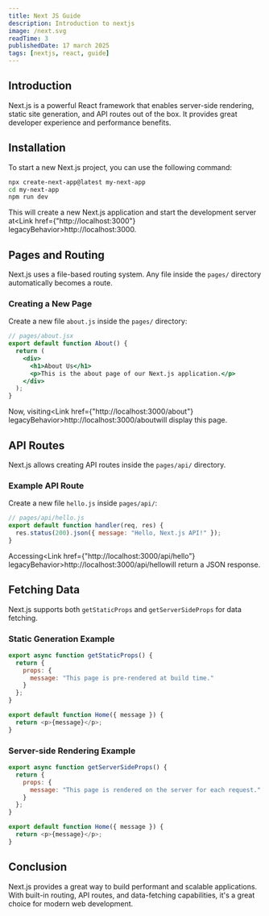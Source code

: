 ```yaml
---
title: Next JS Guide
description: Introduction to nextjs
image: /next.svg
readTime: 3
publishedDate: 17 march 2025
tags: [nextjs, react, guide]
---
```


## Introduction
Next.js is a powerful React framework that enables server-side rendering, static site generation, and API routes out of the box. It provides great developer experience and performance benefits.

## Installation
To start a new Next.js project, you can use the following command:

```sh
npx create-next-app@latest my-next-app
cd my-next-app
npm run dev
```

This will create a new Next.js application and start the development server at<Link href={"http://localhost:3000"} legacyBehavior>http://localhost:3000</Link>.

## Pages and Routing
Next.js uses a file-based routing system. Any file inside the `pages/` directory automatically becomes a route.

### Creating a New Page
Create a new file `about.js` inside the `pages/` directory:

```jsx
// pages/about.jsx
export default function About() {
  return (
    <div>
      <h1>About Us</h1>
      <p>This is the about page of our Next.js application.</p>
    </div>
  );
}
```

Now, visiting<Link href={"http://localhost:3000/about"} legacyBehavior>http://localhost:3000/about</Link>will display this page.

## API Routes
Next.js allows creating API routes inside the `pages/api/` directory.

### Example API Route
Create a new file `hello.js` inside `pages/api/`:

```javascript
// pages/api/hello.js
export default function handler(req, res) {
  res.status(200).json({ message: "Hello, Next.js API!" });
}
```

Accessing<Link href={"http://localhost:3000/api/hello"} legacyBehavior>http://localhost:3000/api/hello</Link>will return a JSON response.

## Fetching Data
Next.js supports both `getStaticProps` and `getServerSideProps` for data fetching.

### Static Generation Example

```javascript
export async function getStaticProps() {
  return {
    props: {
      message: "This page is pre-rendered at build time."
    }
  };
}

export default function Home({ message }) {
  return <p>{message}</p>;
}
```

### Server-side Rendering Example

```javascript
export async function getServerSideProps() {
  return {
    props: {
      message: "This page is rendered on the server for each request."
    }
  };
}

export default function Home({ message }) {
  return <p>{message}</p>;
}
```

## Conclusion
Next.js provides a great way to build performant and scalable applications. With built-in routing, API routes, and data-fetching capabilities, it's a great choice for modern web development.